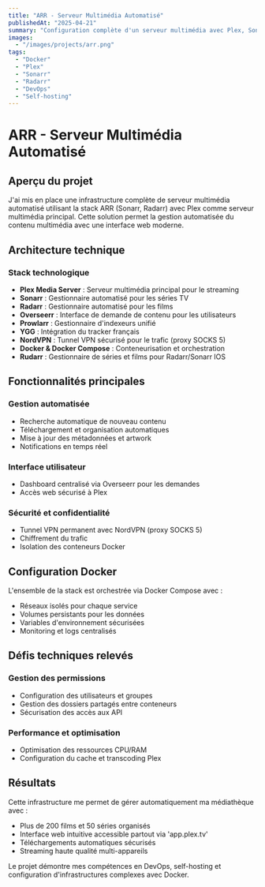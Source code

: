 ```yaml
---
title: "ARR - Serveur Multimédia Automatisé"
publishedAt: "2025-04-21"
summary: "Configuration complète d'un serveur multimédia avec Plex, Sonarr, Radarr, Overseerr, Prowlarr, YGG et NordVPN via Docker."
images:
  - "/images/projects/arr.png"
tags:
  - "Docker"
  - "Plex"
  - "Sonarr"
  - "Radarr"
  - "DevOps"
  - "Self-hosting"
---
```


# ARR - Serveur Multimédia Automatisé

## Aperçu du projet

J'ai mis en place une infrastructure complète de serveur multimédia automatisé utilisant la stack ARR (Sonarr, Radarr) avec Plex comme serveur multimédia principal. Cette solution permet la gestion automatisée du contenu multimédia avec une interface web moderne.

## Architecture technique

### Stack technologique
- **Plex Media Server** : Serveur multimédia principal pour le streaming
- **Sonarr** : Gestionnaire automatisé pour les séries TV
- **Radarr** : Gestionnaire automatisé pour les films
- **Overseerr** : Interface de demande de contenu pour les utilisateurs
- **Prowlarr** : Gestionnaire d'indexeurs unifié
- **YGG** : Intégration du tracker français
- **NordVPN** : Tunnel VPN sécurisé pour le trafic (proxy SOCKS 5)
- **Docker & Docker Compose** : Conteneurisation et orchestration
- **Rudarr** : Gestionnaire de séries et films pour Radarr/Sonarr IOS

## Fonctionnalités principales

### Gestion automatisée
- Recherche automatique de nouveau contenu
- Téléchargement et organisation automatiques
- Mise à jour des métadonnées et artwork
- Notifications en temps réel

### Interface utilisateur
- Dashboard centralisé via Overseerr pour les demandes
- Accès web sécurisé à Plex

### Sécurité et confidentialité
- Tunnel VPN permanent avec NordVPN (proxy SOCKS 5)
- Chiffrement du trafic
- Isolation des conteneurs Docker

## Configuration Docker

L'ensemble de la stack est orchestrée via Docker Compose avec :
- Réseaux isolés pour chaque service
- Volumes persistants pour les données
- Variables d'environnement sécurisées
- Monitoring et logs centralisés

## Défis techniques relevés

### Gestion des permissions
- Configuration des utilisateurs et groupes
- Gestion des dossiers partagés entre conteneurs
- Sécurisation des accès aux API

### Performance et optimisation
- Optimisation des ressources CPU/RAM
- Configuration du cache et transcoding Plex

## Résultats

Cette infrastructure me permet de gérer automatiquement ma médiathèque avec :
- Plus de 200 films et 50 séries organisés
- Interface web intuitive accessible partout via 'app.plex.tv'
- Téléchargements automatiques sécurisés
- Streaming haute qualité multi-appareils

Le projet démontre mes compétences en DevOps, self-hosting et configuration d'infrastructures complexes avec Docker.